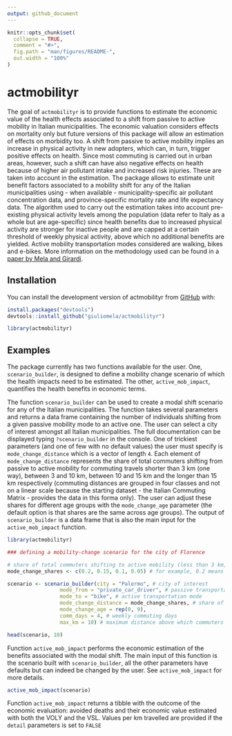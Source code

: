 ```yaml
---
output: github_document
---
```


<!-- README.md is generated from README.Rmd. Please edit that file -->

```r
knitr::opts_chunk$set(
  collapse = TRUE,
  comment = "#>",
  fig.path = "man/figures/README-",
  out.width = "100%"
)
```

# actmobilityr

The goal of `actmobilityr` is to provide functions to estimate the economic value of the health effects associated to a shift from passive to active mobility in Italian municipalities. The economic valuation considers effects on
mortality only but future versions of this package will allow an estimation of effects on morbidity too.
A shift from passive to active mobility implies an increase in physical activity in new adopters, which can, in turn, trigger positive effects on health. Since most commuting is carried out in urban areas, however, such a shift can have also negative effects on health because of higher air pollutant intake and increased risk injuries. These are taken into account in the estimation.
The package allows to estimate unit benefit factors associated to a mobility shift for any of the Italian municipalities using - when available - municipality-specific air pollutant concentration data, and province-specific mortality rate and life expectancy data. The algorithm used to carry out the estimation takes into account pre-existing physical activity levels among the population (data refer to Italy as a whole but are age-specific) since health benefits due to increased physical activity are stronger for inactive people and are capped at a certain threshold of weekly physical activity, above which no additional benefits are yielded.
Active mobility transportation modes considered are walking, bikes and e-bikes.
More information on the methodology used can be found in a [paper by Mela and Girardi](https://doi.org/10.1016/j.jth.2022.101487).

## Installation

You can install the development version of actmobilityr from [GitHub](https://github.com/) with:

```r

install.packages("devtools")
devtools::install_github("giuliomela/actmobilityr")

```

```r

library(actmobilityr)

```


## Examples

The package currently has two functions available for the user. One, `scenario_builder`, is designed to define a mobility change scenario of which the health impacts need to be estimated. The other, `active_mob_impact`, quantifies the health benefits in economic terms.

The function `scenario_builder` can be used to create a modal shift scenario for any of the Italian municipalities. The function takes several parameters and returns a data frame containing the number of individuals shifting from a given passive mobility mode to an active one. The user can select a city of interest amongst all Italian municipalities. The full documentation can be displayed typing `?scenario_builder` in the console. One of trickiest parameters (and one of few with no default values) the user must specify is `mode_change_distance` which is a vector of length `4`. Each element of `mode_change_distance` represents the share of total commuters shifting from passive to active mobility for commuting travels shorter than 3 km (one way), between 3 and 10 km, between  10 and 15 km and the longer than 15 km respectively (commuting distances are grouped in four classes and not on a linear scale because the starting dataset - the Italian Commuting Matrix - provides the data in this forma only). The user can adjust these shares for different age groups with the `mode_change_age` parameter (the default option is that shares are the same across age groups). The output of `scenario_builder` is a data frame that is also the main input for the `active_mob_impact` function.

```r
library(actmobilityr)

### defining a mobility-change scenario for the city of Florence

# share of total commuters shifting to active mobility (less than 3 km, 3-10 km, 10-15 km, more than 15 km)
mode_change_shares <- c(0.2, 0.15, 0.1, 0.05) # for example, 0.2 means that 20% of total commuters travelling with a give passive mode of transportation shift to an active mode.

scenario <- scenario_builder(city = "Palermo", # city of interest
                 mode_from = "private_car_driver", # passive transportation mode
                 mode_to = "bike", # active transportation mode
                 mode_change_distance = mode_change_shares, # share of new adopters on total commuters
                 mode_change_age = rep(0, 9),
                 comm_days = 4, # weekly commuting days
                 max_km = 10) # maximum distance above which commuters don't change their transportation mode

head(scenario, 10)
```

Function `active_mob_impact` performs the economic estimation of the benefits associated with the modal shift. The main input of this function is the scenario built with `scenario_builder`, all the other parameters have defaults but can indeed be changed by the user. See `active_mob_impact` for more details.

```r

active_mob_impact(scenario)


```

Function `active_mob_impact` returns a tibble with the outcome of the economic evaluation: avoided deaths and their economic value estimated  with both the VOLY and the VSL. Values per km travelled are provided if the `detail` parameters is set to `FALSE`
